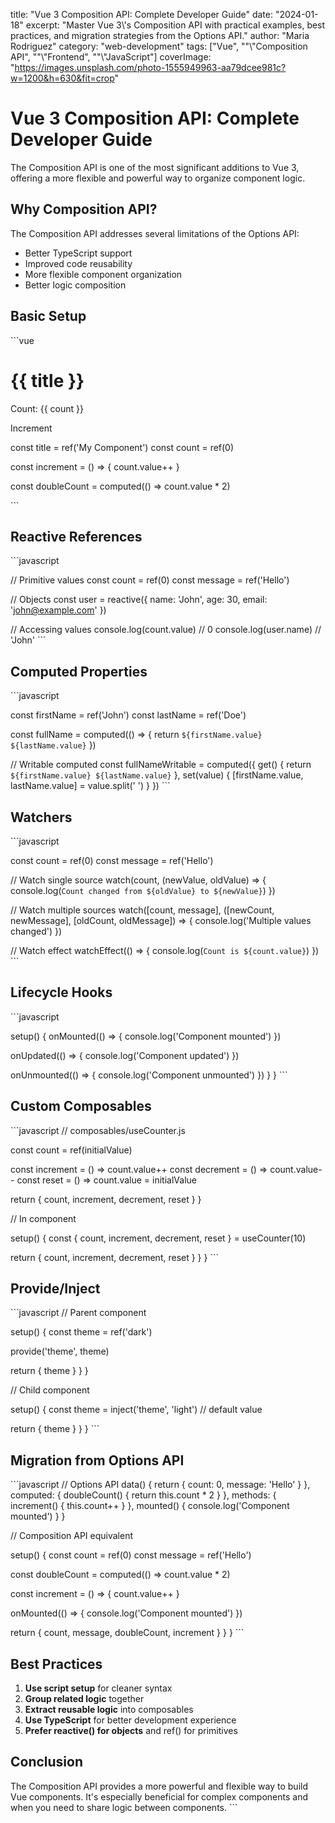 
title: "Vue 3 Composition API: Complete Developer Guide"
date: "2024-01-18"
excerpt: "Master Vue 3\\\'s Composition API with practical examples, best practices, and migration strategies from the Options API."
author: "Maria Rodriguez"
category: "web-development"
tags: ["Vue", "\"\\\"Composition API", "\"\\\"Frontend", "\"\\\"JavaScript"]
coverImage: "https://images.unsplash.com/photo-1555949963-aa79dcee981c?w=1200&h=630&fit=crop"


# Vue 3 Composition API: Complete Developer Guide

The Composition API is one of the most significant additions to Vue 3, offering a more flexible and powerful way to organize component logic.

## Why Composition API?

The Composition API addresses several limitations of the Options API:

- Better TypeScript support
- Improved code reusability
- More flexible component organization
- Better logic composition

## Basic Setup

\`\`\`vue

 
 # {{ title }}


 Count: {{ count }}


 Increment
 




const title = ref('My Component')
const count = ref(0)

const increment = () => {
 count.value++
}

const doubleCount = computed(() => count.value * 2)

\`\`\`

## Reactive References

\`\`\`javascript

// Primitive values
const count = ref(0)
const message = ref('Hello')

// Objects
const user = reactive({
 name: 'John',
 age: 30,
 email: 'john@example.com'
})

// Accessing values
console.log(count.value) // 0
console.log(user.name) // 'John'
\`\`\`

## Computed Properties

\`\`\`javascript

const firstName = ref('John')
const lastName = ref('Doe')

const fullName = computed(() => {
 return `${firstName.value} ${lastName.value}`
})

// Writable computed
const fullNameWritable = computed({
 get() {
 return `${firstName.value} ${lastName.value}`
 },
 set(value) {
 [firstName.value, lastName.value] = value.split(' ')
 }
})
\`\`\`

## Watchers

\`\`\`javascript

const count = ref(0)
const message = ref('Hello')

// Watch single source
watch(count, (newValue, oldValue) => {
 console.log(`Count changed from ${oldValue} to ${newValue}`)
})

// Watch multiple sources
watch([count, message], ([newCount, newMessage], [oldCount, oldMessage]) => {
 console.log('Multiple values changed')
})

// Watch effect
watchEffect(() => {
 console.log(`Count is ${count.value}`)
})
\`\`\`

## Lifecycle Hooks

\`\`\`javascript

 setup() {
 onMounted(() => {
 console.log('Component mounted')
 })

 onUpdated(() => {
 console.log('Component updated')
 })

 onUnmounted(() => {
 console.log('Component unmounted')
 })
 }
}
\`\`\`

## Custom Composables

\`\`\`javascript
// composables/useCounter.js

 const count = ref(initialValue)

 const increment = () => count.value++
 const decrement = () => count.value--
 const reset = () => count.value = initialValue

 return {
 count,
 increment,
 decrement,
 reset
 }
}

// In component

 setup() {
 const { count, increment, decrement, reset } = useCounter(10)

 return {
 count,
 increment,
 decrement,
 reset
 }
 }
}
\`\`\`

## Provide/Inject

\`\`\`javascript
// Parent component

 setup() {
 const theme = ref('dark')
 
 provide('theme', theme)
 
 return { theme }
 }
}

// Child component

 setup() {
 const theme = inject('theme', 'light') // default value
 
 return { theme }
 }
}
\`\`\`

## Migration from Options API

\`\`\`javascript
// Options API
 data() {
 return {
 count: 0,
 message: 'Hello'
 }
 },
 computed: {
 doubleCount() {
 return this.count * 2
 }
 },
 methods: {
 increment() {
 this.count++
 }
 },
 mounted() {
 console.log('Component mounted')
 }
}

// Composition API equivalent

 setup() {
 const count = ref(0)
 const message = ref('Hello')
 
 const doubleCount = computed(() => count.value * 2)
 
 const increment = () => {
 count.value++
 }
 
 onMounted(() => {
 console.log('Component mounted')
 })
 
 return {
 count,
 message,
 doubleCount,
 increment
 }
 }
}
\`\`\`

## Best Practices

1. **Use script setup** for cleaner syntax
2. **Group related logic** together
3. **Extract reusable logic** into composables
4. **Use TypeScript** for better development experience
5. **Prefer reactive() for objects** and ref() for primitives

## Conclusion

The Composition API provides a more powerful and flexible way to build Vue components. It's especially beneficial for complex components and when you need to share logic between components.
\`\`\`
